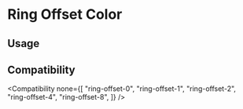 
# Ring Offset Color

## Usage

<Usage />

## Compatibility

<Compatibility
  none={[
    "ring-offset-0",
    "ring-offset-1",
    "ring-offset-2",
    "ring-offset-4",
    "ring-offset-8",
  ]}
/>
